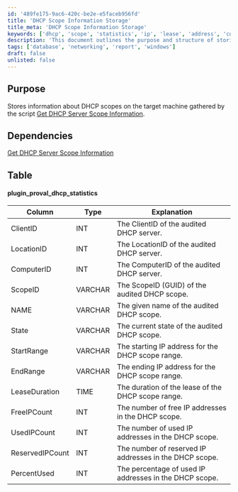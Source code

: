 ```yaml
---
id: '489fe175-9ac6-420c-be2e-e5faceb956fd'
title: 'DHCP Scope Information Storage'
title_meta: 'DHCP Scope Information Storage'
keywords: ['dhcp', 'scope', 'statistics', 'ip', 'lease', 'address', 'computer', 'client']
description: 'This document outlines the purpose and structure of storing information about DHCP scopes on the target machine, as gathered by the script Get DHCP Server Scope Information. It includes details about the dependencies and a comprehensive table of the data collected, including client IDs, location IDs, and IP address ranges.'
tags: ['database', 'networking', 'report', 'windows']
draft: false
unlisted: false
---
```

## Purpose

Stores information about DHCP scopes on the target machine gathered by the script [Get DHCP Server Scope Information](https://proval.itglue.com/DOC-5078775-8041475).

## Dependencies

[Get DHCP Server Scope Information](https://proval.itglue.com/DOC-5078775-8041475)

## Table

#### plugin_proval_dhcp_statistics

| Column            | Type    | Explanation                                               |
|-------------------|---------|----------------------------------------------------------|
| ClientID          | INT     | The ClientID of the audited DHCP server.                 |
| LocationID        | INT     | The LocationID of the audited DHCP server.               |
| ComputerID        | INT     | The ComputerID of the audited DHCP server.               |
| ScopeID           | VARCHAR | The ScopeID (GUID) of the audited DHCP scope.           |
| NAME              | VARCHAR | The given name of the audited DHCP scope.                |
| State             | VARCHAR | The current state of the audited DHCP scope.             |
| StartRange        | VARCHAR | The starting IP address for the DHCP scope range.       |
| EndRange          | VARCHAR | The ending IP address for the DHCP scope range.         |
| LeaseDuration     | TIME    | The duration of the lease of the DHCP scope range.      |
| FreeIPCount       | INT     | The number of free IP addresses in the DHCP scope.      |
| UsedIPCount       | INT     | The number of used IP addresses in the DHCP scope.      |
| ReservedIPCount    | INT     | The number of reserved IP addresses in the DHCP scope.  |
| PercentUsed       | INT     | The percentage of used IP addresses in the DHCP scope.  |












